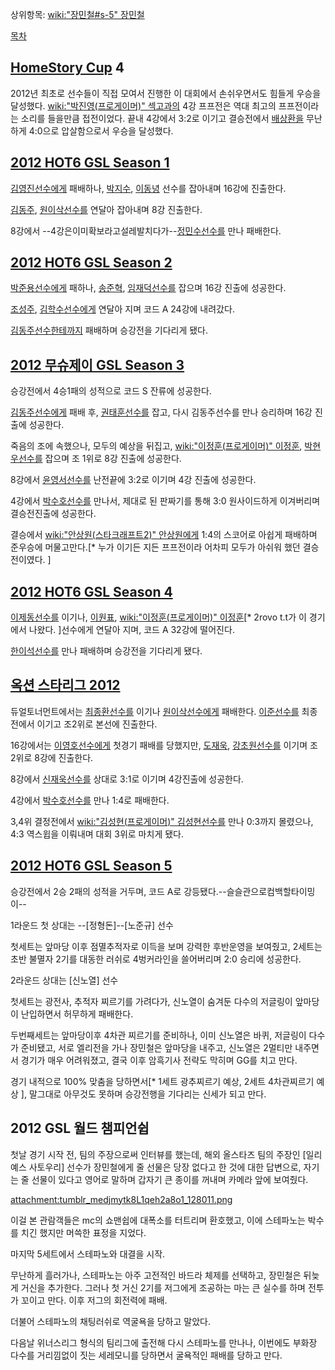 상위항목: [[wiki:"장민철#s-5" 장민철]]

[[목차]]

== [[HomeStory Cup]] 4 ==
2012년 최초로 선수들이 직접 모여서 진행한 이 대회에서 손쉬우면서도 힘들게 우승을 달성했다. [[wiki:"박진영(프로게이머)" 섹고]]과의 4강 프프전은 역대 최고의 프프전이라는 소리를 들을만큼 접전이었다. 끝내 4강에서 3:2로 이기고 결승전에서 [[배상환]]을 무난하게 4:0으로 압살함으로서 우승을 달성했다.
== [[2012 HOT6 GSL Season 1]] ==
[[김영진]]선수에게 패배하나, [[박지수]], [[이동녕]] 선수를 잡아내며 16강에 진출한다.

[[김동주]], [[원이삭]]선수를 연달아 잡아내며 8강 진출한다.

8강에서 --4강은이미확보라고설레발치다가--[[정민수]]선수를 만나 패배한다.
== [[2012 HOT6 GSL Season 2]] ==
[[박준용]]선수에게 패하나, [[송준혁]], [[임재덕]]선수를 잡으며 16강 진출에 성공한다.

[[조성주]], [[김학수]]선수에게 연달아 지며 코드 A 24강에 내려갔다.

[[김동주]]선수한테까지 패배하며 승강전을 기다리게 됐다.
== [[2012 무슈제이 GSL Season 3]] ==
승강전에서 4승1패의 성적으로 코드 S 잔류에 성공한다.

[[김동주]]선수에게 패배 후, [[권태훈]]선수를 잡고, 다시 김동주선수를 만나 승리하며 16강 진출에 성공한다.

죽음의 조에 속했으나, 모두의 예상을 뒤집고, [[wiki:"이정훈(프로게이머)" 이정훈]], [[박현우]]선수를 잡으며 조 1위로 8강 진출에 성공한다.

8강에서 [[윤영서]]선수를 난전끝에 3:2로 이기며 4강 진출에 성공한다.

4강에서 [[박수호]]선수를 만나서, 제대로 된 판짜기를 통해 3:0 원사이드하게 이겨버리며 결승전진출에 성공한다.

결승에서 [[wiki:"안상원(스타크래프트2)" 안상원]]에게 1:4의 스코어로 아쉽게 패배하며 준우승에 머물고만다.[* 누가 이기든 지든 프프전이라 어차피 모두가 아쉬워 했던 결승전이였다. ]
== [[2012 HOT6 GSL Season 4]] ==
[[이제동]]선수를 이기나, [[이원표]], [[wiki:"이정훈(프로게이머)" 이정훈]][* 2rovo t.t가 이 경기에서 나왔다. ]선수에게 연달아 지며, 코드 A 32강에 떨어진다.

[[한이석]]선수를 만나 패배하며 승강전을 기다리게 됐다.
== [[옥션 스타리그 2012]] ==
듀얼토너먼트에서는 [[최종환]]선수를 이기나 [[원이삭]]선수에게 패배한다. [[이준]]선수를 최종전에서 이기고 조2위로 본선에 진출한다.

16강에서는 [[이영호]]선수에게 첫경기 패배를 당했지만, [[도재욱]], [[강초원]]선수를 이기며 조 2위로 8강에 진출한다.

8강에서 [[신재욱]]선수를 상대로 3:1로 이기며 4강진출에 성공한다.

4강에서 [[박수호]]선수를 만나 1:4로 패배한다.

3,4위 결정전에서 [[wiki:"김성현(프로게이머)" 김성현]]선수를 만나 0:3까지 몰렸으나, 4:3 역스윕을 이뤄내며 대회 3위로 마치게 됐다.
== [[2012 HOT6 GSL Season 5]] ==
승강전에서 2승 2패의 성적을 거두며, 코드 A로 강등됐다.--슬슬관으로컴백할타이밍이--

1라운드 첫 상대는 --[정형돈]--[노준규] 선수

첫세트는 앞마당 이후 점멸추적자로 이득을 보며 강력한 후반운영을 보여줬고, 2세트는 초반 불멸자 2기를 대동한 러쉬로 4벙커라인을 쓸어버리며 2:0 승리에 성공한다.

2라운드 상대는 [신노열] 선수

첫세트는 광전사, 추적자 찌르기를 가려다가, 신노열이 숨겨둔 다수의 저글링이 앞마당이 난입하면서 허무하게 패배한다.

두번째세트는 앞마당이후 4차관 찌르기를 준비하나, 이미 신노열은 바퀴, 저글링이 다수가 준비됐고, 서로 엘리전을 가나 장민철은 앞마당을 내주고, 신노열은 2멀티만 내주면서 경기가 매우 어려워졌고, 결국 이후 암흑기사 전략도 막히며 GG를 치고 만다.

경기 내적으로 100% 맞춤을 당하면서[* 1세트 광추찌르기 예상, 2세트 4차관찌르기 예상 ], 말그대로 아무것도 못하며 승강전행을 기다리는 신세가 되고 만다. 
== 2012 GSL 월드 챔피언쉽 == 
첫날 경기 시작 전, 팀의 주장으로써 인터뷰를 했는데, 해외 올스타즈 팀의 주장인 [일리예스 사토우리] 선수가 장민철에게 줄 선물은 당장 없다고 한 것에 대한 답변으로, 자기는 줄 선물이 있다고 영어로 말하며 갑자기 큰 종이를 꺼내며 카메라 앞에 보여줬다.

attachment:tumblr_medjmytk8L1qeh2a8o1_128011.png

이걸 본 관람객들은 mc의 쇼맨쉽에 대폭소를 터트리며 환호했고, 이에 스테파노는 박수를 치긴 했지만 머쓱한 표정을 지었다.

마지막 5세트에서 스테파노와 대결을 시작.

무난하게 흘러가나, 스테파노는 아주 고전적인 바드라 체제를 선택하고, 장민철은 뒤늦게 거신을 추가한다. 그러나 첫 거신 2기를 저그에게 조공하는 마는 큰 실수를 하며 전투가 꼬이고 만다. 이후 저그의 회전력에 패배. 

더불어 스테파노의 채팅러쉬로 역굴욕을 당하고 말았다. 

다음날 위너스리그 형식의 팀리그에 출전해 다시 스테파노를 만나나, 이번에도 부화장 다수를 거리낌없이 짓는 세레모니를 당하면서 굴욕적인 패배를 당하고 만다.

